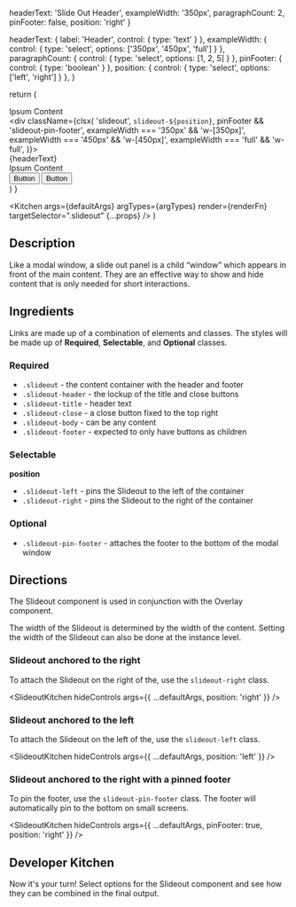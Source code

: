 
  headerText: 'Slide Out Header',
  exampleWidth: '350px',
  paragraphCount: 2,
  pinFooter: false,
  position: 'right'
}

  headerText: {
    label: 'Header',
    control: {
      type: 'text'
    }
  },
  exampleWidth: {
    control: {
      type: 'select',
      options: ['350px', '450px', 'full']
    }
  },
  paragraphCount: {
    control: {
      type: 'select',
      options: [1, 2, 5]
    }
  },
  pinFooter: {
    control: {
      type: 'boolean'
    }
  },
  position: {
    control: {
      type: 'select',
      options: ['left', 'right']
    }
  },
}

  return (
    <div className="fake-page-container overflow-hidden relative min-h-96">
      <div className="prose p-6">
        <Ipsum size={7}>Ipsum Content</Ipsum>
      </div>
      <div className="overlay"></div>
      <div className={clsx(
        'slideout', 
        `slideout-${position}`,
        pinFooter && 'slideout-pin-footer',
        exampleWidth === '350px' && 'w-[350px]',
        exampleWidth === '450px' && 'w-[450px]',
        exampleWidth === 'full' && 'w-full',
      )}>
        <div className="slideout-header">
          <div className="slideout-title">{headerText}</div>
          <XMarkIcon className="slideout-close" />
        </div>
        <div className="slideout-body">
          <Ipsum size={parseInt(paragraphCount)}>Ipsum Content</Ipsum>
        </div>
        <div className="slideout-footer">
          <button className="rounded-md p-4 leading-none hover:bg-blue-100 text-blue-900">Button</button>
          <button className="rounded-md p-4 leading-none bg-blue-900 hover:bg-blue-700 text-white">Button</button>
        </div>
      </div>
    </div>
  )
}

  <Kitchen 
    args={defaultArgs} 
    argTypes={argTypes} 
    render={renderFn} 
    targetSelector=".slideout" 
    {...props}
  />
)

## Description

Like a modal window, a slide out panel is a child “window” which appears in front of the main content. 
They are an effective way to show and hide content that is only needed for short interactions.

## Ingredients

Links are made up of a combination of elements and classes. The styles will be 
made up of **Required**, **Selectable**, and **Optional** classes.

### Required

- `.slideout` - the content container with the header and footer
- `.slideout-header` - the lockup of the title and close buttons
- `.slideout-title` - header text
- `.slideout-close` - a close button fixed to the top right
- `.slideout-body` - can be any content
- `.slideout-footer` - expected to only have buttons as children

### Selectable

**position**

- `.slideout-left` - pins the Slideout to the left of the container
- `.slideout-right` - pins the Slideout to the right of the container

### Optional

- `.slideout-pin-footer` - attaches the footer to the bottom of the modal window

## Directions

The Slideout component is used in conjunction with the Overlay component.

The width of the Slideout is determined by the width of the content. Setting the
width of the Slideout can also be done at the instance level.

### Slideout anchored to the right

To attach the Slideout on the right of the, use the `slideout-right` class. 

<SlideoutKitchen hideControls args={{
  ...defaultArgs,
  position: 'right'
}} />

### Slideout anchored to the left

To attach the Slideout on the left of the, use the `slideout-left` class. 


<SlideoutKitchen hideControls args={{
  ...defaultArgs,
  position: 'left'
}} />


### Slideout anchored to the right with a pinned footer

To pin the footer, use the `slideout-pin-footer` class. The footer will automatically
pin to the bottom on small screens.

<SlideoutKitchen hideControls args={{
  ...defaultArgs,
  pinFooter: true,
  position: 'right'
}} />


## Developer Kitchen

Now it's your turn! Select options for the Slideout component and see how they can be combined in the final output.

<SlideoutKitchen targetSelector={null} />
